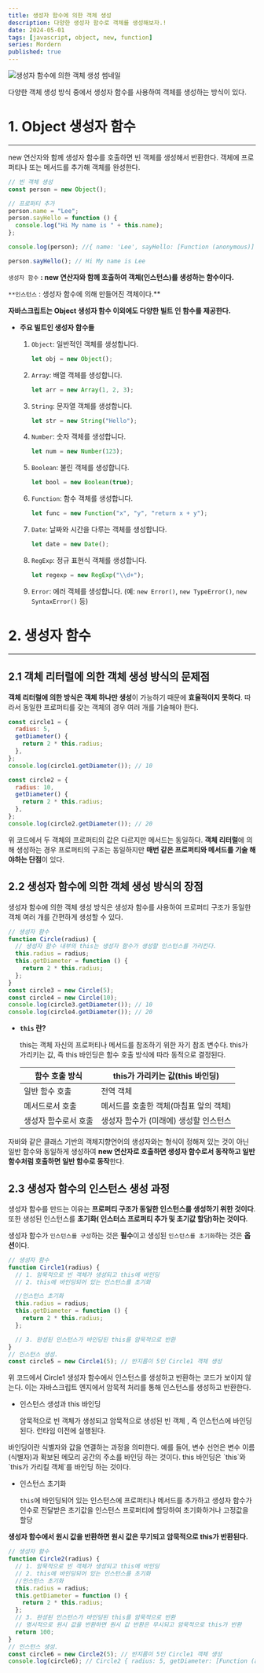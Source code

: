 ```yaml
---
title: 생성자 함수에 의한 객체 생성
description: 다양한 생성자 함수로 객체를 생성해보자.!
date: 2024-05-01
tags: [javascript, object, new, function]
series: Mordern
published: true
---
```


![생성자 함수에 의한 객체 생성 썸네일](https://raw.githubusercontent.com/thdtjdgml415/next-blog/main/assets/img/object-creation-by-constructor-function.webp)

다양한 객체 생성 방식 중에서 생성자 함수를 사용하여 객체를 생성하는 방식이 있다.

# 1. Object 생성자 함수

---

new 연산자와 함께 생성자 함수를 호출하면 빈 객체를 생성해서 반환한다. 객체에 프로퍼티나 또는 메서드를 추가해 객체를 완성한다.

```jsx
// 빈 객체 생성
const person = new Object();

// 프로퍼티 추가
person.name = "Lee";
person.sayHello = function () {
  console.log("Hi My name is " + this.name);
};

console.log(person); //{ name: 'Lee', sayHello: [Function (anonymous)] }

person.sayHello(); // Hi My name is Lee
```

`생성자 함수` **: new 연산자와 함께 호출하여 객체(인스턴스)를 생성하는 함수이다.**

`**인스턴스` : 생성자 함수에 의해 만들어진 객체이다.\*\*

**자바스크립트는 Object 생성자 함수 이외에도 다양한 빌트 인 함수를 제공한다.**

- **주요 빌트인 생성자 함수들**

  1. `Object`: 일반적인 객체를 생성합니다.

     ```jsx
     let obj = new Object();
     ```

  2. `Array`: 배열 객체를 생성합니다.

     ```jsx
     let arr = new Array(1, 2, 3);
     ```

  3. `String`: 문자열 객체를 생성합니다.

     ```jsx
     let str = new String("Hello");
     ```

  4. `Number`: 숫자 객체를 생성합니다.

     ```jsx
     let num = new Number(123);
     ```

  5. `Boolean`: 불린 객체를 생성합니다.

     ```jsx
     let bool = new Boolean(true);
     ```

  6. `Function`: 함수 객체를 생성합니다.

     ```jsx
     let func = new Function("x", "y", "return x + y");
     ```

  7. `Date`: 날짜와 시간을 다루는 객체를 생성합니다.

     ```jsx
     let date = new Date();
     ```

  8. `RegExp`: 정규 표현식 객체를 생성합니다.

     ```jsx
     let regexp = new RegExp("\\d+");
     ```

  9. `Error`: 에러 객체를 생성합니다. (예: `new Error()`, `new TypeError()`, `new SyntaxError()` 등)

# 2. 생성자 함수

---

## 2.1 객체 리터럴에 의한 객체 생성 방식의 문제점

**객체 리터럴에 의한 방식은 객체 하나만 생성**이 가능하기 때문에 **효율적이지 못하다**. 따라서 동일한 프로퍼티를 갖는 객체의 경우 여러 개를 기술해야 한다.

```jsx
const circle1 = {
  radius: 5,
  getDiameter() {
    return 2 * this.radius;
  },
};
console.log(circle1.getDiameter()); // 10

const circle2 = {
  radius: 10,
  getDiameter() {
    return 2 * this.radius;
  },
};
console.log(circle2.getDiameter()); // 20
```

위 코드에서 두 객체의 프로퍼티의 값은 다르지만 메서드는 동일하다. **객체 리터럴**에 의해 생성하는 경우 프로퍼티의 구조는 동일하지만 **매번 같은 프로퍼티와 메서드를 기술 해야하는 단점**이 있다.

## 2.2 생성자 함수에 의한 객체 생성 방식의 장점

생성자 함수에 의한 객체 생성 방식은 생성자 함수를 사용하여 프로퍼티 구조가 동일한 객체 여러 개를 간편하게 생성할 수 있다.

```jsx
// 생성자 함수
function Circle(radius) {
  // 생성자 함수 내부의 this는 생성자 함수가 생성할 인스턴스를 가리킨다.
  this.radius = radius;
  this.getDiameter = function () {
    return 2 * this.radius;
  };
}
const circle3 = new Circle(5);
const circle4 = new Circle(10);
console.log(circle3.getDiameter()); // 10
console.log(circle4.getDiameter()); // 20
```

- **`this` 란?**

  this는 객체 자신의 프로퍼티나 메서드를 참조하기 위한 자기 참조 변수다. this가 가리키는 값, 즉 this 바인딩은 함수 호출 방식에 따라 동적으로 결정된다.

  | 함수 호출 방식       | this가 가리키는 값(this 바인딩)        |
  | -------------------- | -------------------------------------- |
  | 일반 함수 호출       | 전역 객체                              |
  | 메서드로서 호출      | 메서드를 호출한 객체(마침표 앞의 객체) |
  | 생성자 함수로서 호출 | 생성자 함수가 (미래에) 생성할 인스턴스 |

자바와 같은 클래스 기반의 객체지향언어의 생성자와는 형식이 정해져 있는 것이 아닌 일반 함수와 동일하게 생성하여 **new 연산자로 호출하면 생성자 함수로서 동작하고 일반 함수처럼 호출하면 일반 함수로 동작**한다.

## 2.3 생성자 함수의 인스턴스 생성 과정

생성자 함수를 만드는 이유는 **프로퍼티 구조가 동일한 인스턴스를 생성하기 위한 것이다**. 또한 생성된 인스턴스를 **초기화( 인스터스 프로퍼티 추가 및 초기값 할당)하는 것이다**.

생성자 함수가 `인스턴스를 구성`하는 것은 **필수**이고 생성된 `인스턴스를 초기화`하는 것은 **옵션**이다.

```jsx
// 생성자 함수
function Circle1(radius) {
  // 1. 암묵적으로 빈 객체가 생성되고 this에 바인딩
  // 2. this에 바인딩되어 있는 인스턴스를 초기화

  //인스턴스 초기화
  this.radius = radius;
  this.getDiameter = function () {
    return 2 * this.radius;
  };

  // 3. 완성된 인스턴스가 바인딩된 this를 암묵적으로 반환
}
// 인스턴스 생성.
const circle5 = new Circle1(5); // 반지름이 5인 Circle1 객체 생성
```

위 코드에서 Circle1 생성자 함수에서 인스턴스를 생성하고 반환하는 코드가 보이지 않는다. 이는 자바스크립트 엔지에서 암묵적 처리를 통해 인스턴스를 생성하고 반환한다.

- 인스턴스 생성과 this 바인딩

  암묵적으로 빈 객체가 생성되고 암묵적으로 생성된 빈 객체 , 즉 인스턴스에 바인딩된다. 런타임 이전에 실행된다.

<aside>
  바인딩이란 식별자와 값을 연결하는 과정을 의미한다. 예를 들어, 변수 선언은 변수
  이름(식별자)과 확보된 메모리 공간의 주소를 바인딩 하는 것이다. this 바인딩은
  `this`와 `this가 가리킬 객체`를 바인딩 하는 것이다.
</aside>

- 인스턴스 초기화

  `this`에 바인딩되어 있는 인스턴스에 프로퍼티나 메서드를 추가하고 생성자 함수가 인수로 전달받은 초기값을 인스턴스 프로퍼티에 할당하여 초기화하거나 고정값을 할당

**생성자 함수에서 원시 값을 반환하면 원시 값은 무기되고 암묵적으로 this가 반환된다.**

```jsx
// 생성자 함수
function Circle2(radius) {
  // 1. 암묵적으로 빈 객체가 생성되고 this에 바인딩
  // 2. this에 바인딩되어 있는 인스턴스를 초기화
  //인스턴스 초기화
  this.radius = radius;
  this.getDiameter = function () {
    return 2 * this.radius;
  };
  // 3. 완성된 인스턴스가 바인딩된 this를 암묵적으로 반환
  // 명시적으로 원시 값을 반환하면 원시 값 반환은 무시되고 암묵적으로 this가 반환
  return 100;
}
// 인스턴스 생성.
const circle6 = new Circle2(5); // 반지름이 5인 Circle1 객체 생성
console.log(circle6); // Circle2 { radius: 5, getDiameter: [Function (anonymous)] }
```
